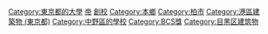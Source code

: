 {{catmore}}
{{Commonscat|University of Tokyo}}

[[Category:東京都的大學|Category:東京都的大學]]
[[Category:日本的國立大學|帝]]
[[Category:1877年創建的教育機構|創校]]
[[Category:本鄉|Category:本鄉]]
[[Category:柏市|Category:柏市]]
[[Category:港區建築物_(東京都)|Category:港區建築物 (東京都)]]
[[Category:中野區的學校|Category:中野區的學校]]
[[Category:BCS獎|Category:BCS獎]]
[[Category:目黑区建筑物|Category:目黑区建筑物]]